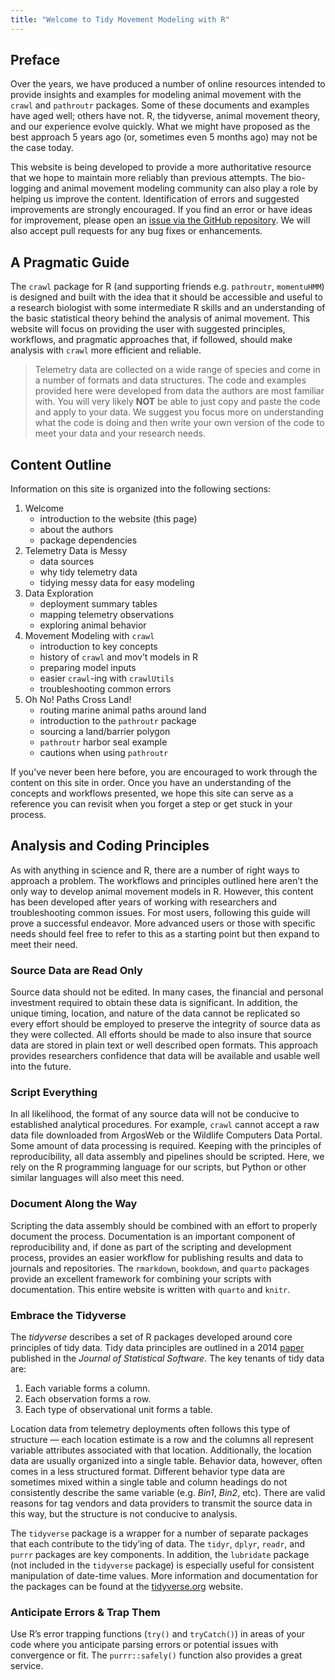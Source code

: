 ```yaml
---
title: "Welcome to Tidy Movement Modeling with R"
---
```


## Preface

Over the years, we have produced a number of online resources intended
to provide insights and examples for modeling animal movement with the `crawl`
and `pathroutr` packages. Some of these documents and examples have aged well;
others have not. R, the tidyverse, animal movement theory, and our 
experience evolve quickly. What we might have proposed as the best approach
5 years ago (or, sometimes even 5 months ago) may not be the case today.

This website is being developed to provide a more authoritative resource that we 
hope to maintain more reliably than previous attempts. The bio-logging and 
animal movement modeling community can also play a role by helping us improve
the content. Identification of errors and suggested improvements are strongly 
encouraged. If you find an error or have ideas for improvement, please open
an [issue via the GitHub repository](https://github.com/NMML/tidy-movt-modeling/issues).
We will also accept pull requests for any bug fixes or enhancements.


## A Pragmatic Guide 

The `crawl` package for R (and supporting friends e.g. `pathroutr`, `momentuHMM`) is 
designed and built with the idea that it should be 
accessible and useful to a research biologist with some intermediate R
skills and an understanding of the basic statistical theory behind 
the analysis of animal movement. This website will focus on 
providing the user with suggested principles, workflows, and pragmatic
approaches that, if followed, should make analysis with `crawl` more
efficient and reliable.

> Telemetry data are collected on a wide range of species and come in a number
> of formats and data structures. The code and examples provided here were
> developed from data the authors are most familiar with. You will very 
> likely **NOT** be able to just copy and paste the code and apply to your data.
> We suggest you focus more on understanding what the code is doing and then
> write your own version of the code to meet your data and your research needs.

## Content Outline

Information on this site is organized into the following sections:

1. Welcome
    - introduction to the website (this page)
    - about the authors
    - package dependencies
3. Telemetry Data is Messy
    - data sources
    - why tidy telemetry data
    - tidying messy data for easy modeling
5. Data Exploration
    - deployment summary tables
    - mapping telemetry observations
    - exploring animal behavior
7. Movement Modeling with `crawl`
    - introduction to key concepts
    - history of `crawl` and mov't models in R
    - preparing model inputs
    - easier `crawl`-ing with `crawlUtils`
    - troubleshooting common errors
9. Oh No! Paths Cross Land!
    - routing marine animal paths around land
    - introduction to the `pathroutr` package
    - sourcing a land/barrier polygon
    - `pathroutr` harbor seal example
    - cautions when using `pathroutr`

If you've never been here before, you are encouraged to work through the
content on this site in order. Once  you have an understanding of the
concepts and workflows presented, we hope this site can serve as a reference
you can revisit when you forget a step or get stuck in your process.

## Analysis and Coding Principles

As with anything in science and R, there are a number of right ways to approach
a problem. The workflows and principles outlined here aren't the only way to
develop animal movement models in R. However, this content has been developed
after years of working with researchers and troubleshooting common issues. For
most users, following this guide will prove a successful endeavor. More advanced
users or those with specific needs should feel free to refer to this as a
starting point but then expand to meet their need.

### Source Data are Read Only

Source data should not be edited. In many cases, the financial and personal
investment required to obtain these data is significant. In addition, the
unique timing, location, and nature of the data cannot be replicated so every
effort should be employed to preserve the integrity of source data as they
were collected. All efforts should be made to also insure that source data
are stored in plain text or well described open formats. This approach provides
researchers confidence that data will be available and usable well into the
future.

### Script Everything

In all likelihood, the format of any source data will not be conducive to 
established analytical procedures. For example, `crawl` cannot accept a raw
data file downloaded from ArgosWeb or the Wildlife Computers Data Portal. Some
amount of data processing is required. Keeping with the principles of
reproducibility, all data assembly and pipelines should be scripted. Here, we
rely on the R programming language for our scripts, but Python or other
similar languages will also meet this need. 

### Document Along the Way

Scripting the data assembly should be combined with an effort to properly
document the process. Documentation is an important component of reproducibility
and, if done as part of the scripting and development process, provides an
easier workflow for publishing results and data to journals and repositories.
The `rmarkdown`, `bookdown`, and `quarto` packages provide an excellent 
framework for combining your scripts with documentation. This entire 
website is written with `quarto` and `knitr`.

### Embrace the Tidyverse

The _tidyverse_ describes a set of R packages developed around core principles
of tidy data. Tidy data principles are outlined in a 2014 
[paper](http://dx.doi.org/10.18637/jss.v059.i10) published in the 
_Journal of Statistical Software_. The key tenants of tidy data are:

1. Each variable forms a column.
2. Each observation forms a row.
3. Each type of observational unit forms a table.

Location data from telemetry deployments often follows this type of structure ---
each location estimate is a row and the columns all represent variable
attributes associated with that location. Additionally, the location data
are usually organized into a single table. Behavior data, however, often
comes in a less structured format. Different behavior type data are sometimes
mixed within a single table and column headings do not consistently describe
the same variable (e.g. _Bin1_, _Bin2_, etc). There are valid reasons for
tag vendors and data providers to transmit the source data in this way, but the
structure is not conducive to analysis.

The `tidyverse` package is a wrapper for a number of separate packages that each
contribute to the tidy'ing of data. The `tidyr`, `dplyr`, `readr`, and `purrr`
packages are key components. In addition, the `lubridate` package (not included
in the `tidyverse` package) is especially useful for consistent manipulation
of date-time values. More information and documentation for the packages can be
found at the [tidyverse.org](http://tidyverse.org) website.

### Anticipate Errors & Trap Them

Use R's error trapping functions (`try()` and `tryCatch()`) in areas of your
code where you anticipate parsing errors or potential issues with convergence
or fit. The `purrr::safely()` function also provides a great service.
